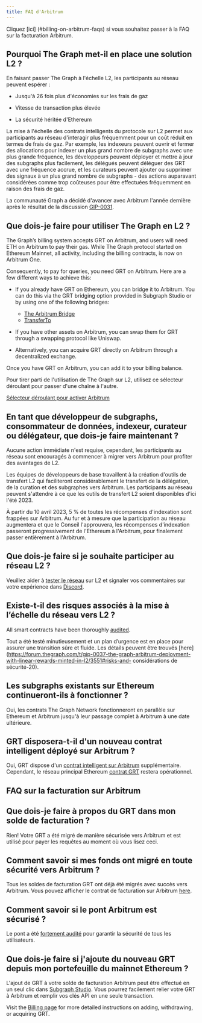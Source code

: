 ```yaml
---
title: FAQ d'Arbitrum
---
```


Cliquez [ici] (#billing-on-arbitrum-faqs) si vous souhaitez passer à la FAQ sur la facturation Arbitrum.

## Pourquoi The Graph met-il en place une solution L2 ?

En faisant passer The Graph à l'échelle L2, les participants au réseau peuvent espérer :

- Jusqu'à 26 fois plus d'économies sur les frais de gaz

- Vitesse de transaction plus élevée

- La sécurité héritée d'Ethereum

La mise à l'échelle des contrats intelligents du protocole sur L2 permet aux participants au réseau d'interagir plus fréquemment pour un coût réduit en termes de frais de gaz. Par exemple, les indexeurs peuvent ouvrir et fermer des allocations pour indexer un plus grand nombre de subgraphs avec une plus grande fréquence, les développeurs peuvent déployer et mettre à jour des subgraphs plus facilement, les délégués peuvent déléguer des GRT avec une fréquence accrue, et les curateurs peuvent ajouter ou supprimer des signaux à un plus grand nombre de subgraphs - des actions auparavant considérées comme trop coûteuses pour être effectuées fréquemment en raison des frais de gaz.

La communauté Graph a décidé d'avancer avec Arbitrum l'année dernière après le résultat de la discussion [GIP-0031](https://forum.thegraph.com/t/gip-0031-arbitrum-grt-bridge/3305).

## Que dois-je faire pour utiliser The Graph en L2 ?

The Graph’s billing system accepts GRT on Arbitrum, and users will need ETH on Arbitrum to pay their gas. While The Graph protocol started on Ethereum Mainnet, all activity, including the billing contracts, is now on Arbitrum One.

Consequently, to pay for queries, you need GRT on Arbitrum. Here are a few different ways to achieve this:

- If you already have GRT on Ethereum, you can bridge it to Arbitrum. You can do this via the GRT bridging option provided in Subgraph Studio or by using one of the following bridges:

  - [The Arbitrum Bridge](https://bridge.arbitrum.io/?l2ChainId=42161)
  - [TransferTo](https://transferto.xyz/swap)

- If you have other assets on Arbitrum, you can swap them for GRT through a swapping protocol like Uniswap.

- Alternatively, you can acquire GRT directly on Arbitrum through a decentralized exchange.

Once you have GRT on Arbitrum, you can add it to your billing balance.

Pour tirer parti de l'utilisation de The Graph sur L2, utilisez ce sélecteur déroulant pour passer d'une chaîne à l'autre.

[Sélecteur déroulant pour activer Arbitrum](/img/arbitrum-screenshot-toggle.png)

## En tant que développeur de subgraphs, consommateur de données, indexeur, curateur ou délégateur, que dois-je faire maintenant ?

Aucune action immédiate n'est requise, cependant, les participants au réseau sont encouragés à commencer à migrer vers Arbitrum pour profiter des avantages de L2.

Les équipes de développeurs de base travaillent à la création d'outils de transfert L2 qui faciliteront considérablement le transfert de la délégation, de la curation et des subgraphes vers Arbitrum. Les participants au réseau peuvent s'attendre à ce que les outils de transfert L2 soient disponibles d'ici l'été 2023.

À partir du 10 avril 2023, 5 % de toutes les récompenses d'indexation sont frappées sur Arbitrum. Au fur et à mesure que la participation au réseau augmentera et que le Conseil l'approuvera, les récompenses d'indexation passeront progressivement de l'Ethereum à l'Arbitrum, pour finalement passer entièrement à l'Arbitrum.

## Que dois-je faire si je souhaite participer au réseau L2 ?

Veuillez aider à [tester le réseau](https://testnet.thegraph.com/explorer) sur L2 et signaler vos commentaires sur votre expérience dans [Discord](https://discord.gg/graphprotocol).

## Existe-t-il des risques associés à la mise à l’échelle du réseau vers L2 ?

All smart contracts have been thoroughly [audited](https://github.com/graphprotocol/contracts/blob/main/packages/contracts/audits/OpenZeppelin/2022-07-graph-arbitrum-bridge-audit.pdf).

Tout a été testé minutieusement et un plan d’urgence est en place pour assurer une transition sûre et fluide. Les détails peuvent être trouvés [here](https://forum.thegraph.com/t/gip-0037-the-graph-arbitrum-deployment-with-linear-rewards-minted-in-l2/3551#risks-and- considérations de sécurité-20).

## Les subgraphs existants sur Ethereum continueront-ils à fonctionner ?

Oui, les contrats The Graph Network fonctionneront en parallèle sur Ethereum et Arbitrum jusqu'à leur passage complet à Arbitrum à une date ultérieure.

## GRT disposera-t-il d'un nouveau contrat intelligent déployé sur Arbitrum ?

Oui, GRT dispose d'un [contrat intelligent sur Arbitrum](https://arbiscan.io/address/0x9623063377ad1b27544c965ccd7342f7ea7e88c7) supplémentaire. Cependant, le réseau principal Ethereum [contrat GRT](https://etherscan.io/token/0xc944e90c64b2c07662a292be6244bdf05cda44a7) restera opérationnel.

## FAQ sur la facturation sur Arbitrum

## Que dois-je faire à propos du GRT dans mon solde de facturation ?

Rien! Votre GRT a été migré de manière sécurisée vers Arbitrum et est utilisé pour payer les requêtes au moment où vous lisez ceci.

## Comment savoir si mes fonds ont migré en toute sécurité vers Arbitrum ?

Tous les soldes de facturation GRT ont déjà été migrés avec succès vers Arbitrum. Vous pouvez afficher le contrat de facturation sur Arbitrum [here](https://arbiscan.io/address/0x1B07D3344188908Fb6DEcEac381f3eE63C48477a).

## Comment savoir si le pont Arbitrum est sécurisé ?

Le pont a été [fortement audité](https://code4rena.com/contests/2022-10-the-graph-l2-bridge-contest) pour garantir la sécurité de tous les utilisateurs.

## Que dois-je faire si j'ajoute du nouveau GRT depuis mon portefeuille du mainnet Ethereum ?

L'ajout de GRT à votre solde de facturation Arbitrum peut être effectué en un seul clic dans [Subgraph Studio](https://thegraph.com/studio/). Vous pourrez facilement relier votre GRT à Arbitrum et remplir vos clés API en une seule transaction.

Visit the [Billing page](/billing/) for more detailed instructions on adding, withdrawing, or acquiring GRT.

